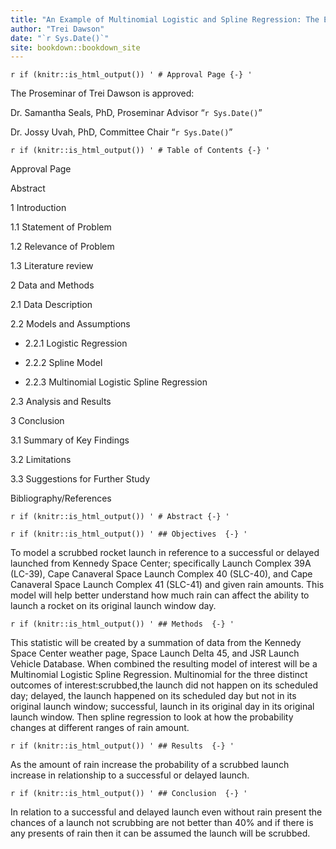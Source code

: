 ```yaml
--- 
title: "An Example of Multinomial Logistic and Spline Regression: The Effect of Rain and Launching Rockets out of Cape Canaveral"
author: "Trei Dawson"
date: "`r Sys.Date()`"
site: bookdown::bookdown_site
---
```


`r if (knitr::is_html_output()) '
# Approval Page {-}
'`

The Proseminar of Trei Dawson is approved:

Dr. Samantha Seals, PhD, Proseminar Advisor "`r Sys.Date()`"

Dr. Jossy Uvah, PhD, Committee Chair "`r Sys.Date()`"


`r if (knitr::is_html_output()) '
# Table of Contents {-}
'`


Approval Page

Abstract

1 Introduction

  1.1 Statement of Problem
  
  1.2 Relevance of Problem
  
  1.3 Literature review



2 Data and Methods	

  2.1 Data Description
  
  2.2 Models and Assumptions
    
  - 2.2.1 Logistic Regression
    
  - 2.2.2 Spline Model
    
  - 2.2.3 Multinomial Logistic Spline Regression
  
  2.3 Analysis and Results


3 Conclusion

  3.1 Summary of Key Findings
    
  3.2 Limitations
  
  3.3 Suggestions for Further Study
  

Bibliography/References

`r if (knitr::is_html_output()) '
# Abstract {-}
'`

`r if (knitr::is_html_output()) '
## Objectives  {-}
'`

To model a scrubbed rocket launch in reference to a successful or delayed launched from Kennedy Space Center; specifically Launch Complex 39A (LC-39), Cape Canaveral Space Launch Complex 40 (SLC-40), and Cape Canaveral Space Launch Complex 41 (SLC-41) and given rain amounts. This model will help better understand how much rain can affect the ability to launch a rocket on its original launch window day.

`r if (knitr::is_html_output()) '
## Methods  {-}
'`

This statistic will be created by a summation of data from the Kennedy Space Center weather page, Space Launch Delta 45, and JSR Launch Vehicle Database. When combined the resulting model of interest will be a Multinomial Logistic Spline Regression. Multinomial for the three distinct outcomes of interest:scrubbed,the launch did not happen on its scheduled day; delayed, the launch happened on its scheduled day but not in its original launch window; successful, launch in its original day in its original launch window. Then spline regression to look at how the probability changes at different ranges of rain amount.

`r if (knitr::is_html_output()) '
## Results  {-}
'`

As the amount of rain increase the probability of a scrubbed launch increase in relationship to a successful or delayed launch.

`r if (knitr::is_html_output()) '
## Conclusion  {-}
'`

In relation to a successful and delayed launch even without rain present the chances of a launch not scrubbing are not better than 40% and if there is any presents of rain then it can be assumed the launch will be scrubbed.

